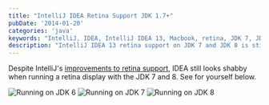 ```yaml
---
title: "IntelliJ IDEA Retina Support JDK 1.7+"
pubDate: '2014-01-20'
categories: 'java'
keywords: "IntelliJ, IDEA, IntelliJ IDEA 13, Macbook, retina, JDK 7, JDK 8"
description: "IntelliJ IDEA 13 retina support on JDK 7 and JDK 8 is still broken. Keep running against 1.6 to look good on your Macbooks"
---
```




Despite IntelliJ's [improvements to retina support](http://blog.jetbrains.com/idea/2013/09/jdk7_compatibility/), IDEA still looks shabby when running a retina display with the JDK 7 and 8. See for yourself below.

<Image src={screenshot1} alt="Running on JDK 6" />
<Image src={screenshot2} alt="Running on JDK 7" />
<Image src={screenshot3} alt="Running on JDK 8" />

